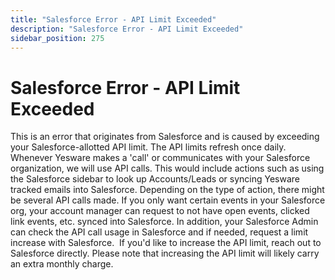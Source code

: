 ```yaml
---
title: "Salesforce Error - API Limit Exceeded"
description: "Salesforce Error - API Limit Exceeded"
sidebar_position: 275
---
```


# Salesforce Error - API Limit Exceeded

This is an error that originates from Salesforce and is caused by exceeding your Salesforce-allotted API limit. The API limits refresh once daily.
Whenever Yesware makes a 'call' or communicates with your Salesforce organization, we will use API calls. This would include actions such as using the Salesforce sidebar to look up Accounts/Leads or syncing Yesware tracked emails into Salesforce. Depending on the type of action, there might be several API calls made. If you only want certain events in your Salesforce org, your account manager can request to not have open events, clicked link events, etc. synced into Salesforce. In addition, your Salesforce Admin can check the API call usage in Salesforce and if needed, request a limit increase with Salesforce. 
If you'd like to increase the API limit, reach out to Salesforce directly. Please note that increasing the API limit will likely carry an extra monthly charge.